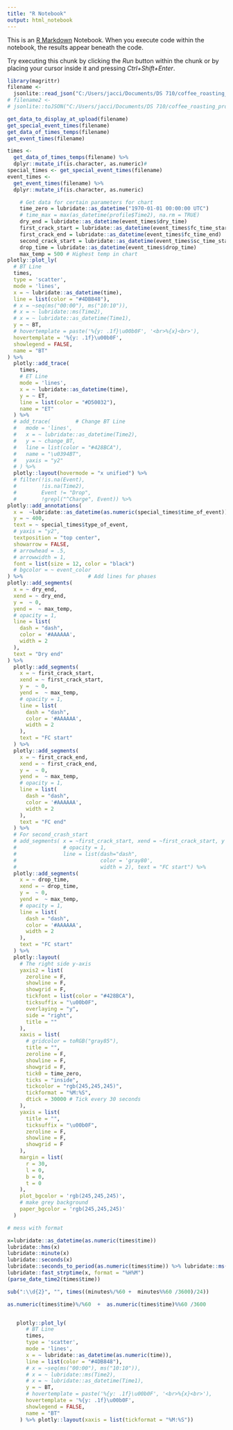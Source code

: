 ```yaml
---
title: "R Notebook"
output: html_notebook
---
```


This is an [R Markdown](http://rmarkdown.rstudio.com) Notebook. When you execute code within the notebook, the results appear beneath the code. 

Try executing this chunk by clicking the *Run* button within the chunk or by placing your cursor inside it and pressing *Ctrl+Shift+Enter*. 

```r
library(magrittr)
filename <-
  jsonlite::read_json("C:/Users/jacci/Documents/DS 710/coffee_roasting_profiles/data-raw/saved/Haiti--2021-02-09-20-15-17.json")
# filename2 <-
# jsonlite::toJSON("C:/Users/jacci/Documents/DS 710/coffee_roasting_profiles/data-raw/saved/Angola--2021-02-26-16-16-22.json")
```
```r
get_data_to_display_at_upload(filename)
get_special_event_times(filename) 
get_data_of_times_temps(filename) 
get_event_times(filename)
```
```r
times <-
  get_data_of_times_temps(filename) %>%
  dplyr::mutate_if(is.character, as.numeric)#
special_times <- get_special_event_times(filename)
event_times <-
  get_event_times(filename) %>%
  dplyr::mutate_if(is.character, as.numeric)

    # Get data for certain parameters for chart
    time_zero = lubridate::as_datetime("1970-01-01 00:00:00 UTC")
    # time_max = max(as_datetime(profile$Time2), na.rm = TRUE)
    dry_end = lubridate::as_datetime(event_times$dry_time)
    first_crack_start = lubridate::as_datetime(event_times$fc_time_start)
    first_crack_end = lubridate::as_datetime(event_times$fc_time_end)
    second_crack_start = lubridate::as_datetime(event_times$sc_time_start)
    drop_time = lubridate::as_datetime(event_times$drop_time)
    max_temp = 500 # Highest temp in chart
plotly::plot_ly(
  # BT Line
  times,
  type = 'scatter',
  mode = 'lines',
  x = ~ lubridate::as_datetime(time),
  line = list(color = "#4DB848"),
  # x = ~seq(ms("00:00"), ms("10:10")),
  # x = ~ lubridate::ms(Time2),
  # x = ~ lubridate::as_datetime(Time1),
  y = ~ BT,
  # hovertemplate = paste('%{y: .1f}\u00b0F', '<br>%{x}<br>'),
  hovertemplate = '%{y: .1f}\u00b0F',
  showlegend = FALSE,
  name = "BT"
) %>%
  plotly::add_trace(
    times,
    # ET Line
    mode = 'lines',
    x = ~ lubridate::as_datetime(time),
    y = ~ ET,
    line = list(color = "#D50032"),
    name = "ET"
  ) %>%
  # add_trace(        # Change BT Line
  #   mode = 'lines',
  #   x = ~ lubridate::as_datetime(Time2),
  #   y = ~ change_BT,
  #   line = list(color = "#428BCA"),
  #   name = "\u0394BT",
  #   yaxis = "y2"
  # ) %>%
  plotly::layout(hovermode = "x unified") %>%
  # filter(!is.na(Event),
  #        !is.na(Time2),
  #        Event != "Drop",
  #        !grepl("^Charge", Event)) %>%
plotly::add_annotations(
  x =  ~lubridate::as_datetime(as.numeric(special_times$time_of_event)), # jitter() ?
  y = ~ 400,
  text = ~ special_times$type_of_event,
  # yaxis = "y2",
  textposition = "top center",
  showarrow = FALSE,
  # arrowhead = .5,
  # arrowwidth = 1,
  font = list(size = 12, color = "black")
  # bgcolor = ~ event_color
) %>%                     # Add lines for phases
plotly::add_segments(
  x = ~ dry_end,
  xend = ~ dry_end,
  y =  ~ 0,
  yend =  ~ max_temp,
  # opacity = 1,
  line = list(
    dash = "dash",
    color = '#AAAAAA',
    width = 2
  ),
  text = "Dry end"
) %>%
  plotly::add_segments(
    x = ~ first_crack_start,
    xend = ~ first_crack_start,
    y =  ~ 0,
    yend =  ~ max_temp,
    # opacity = 1,
    line = list(
      dash = "dash",
      color = '#AAAAAA',
      width = 2
    ),
    text = "FC start"
  ) %>%
  plotly::add_segments(
    x = ~ first_crack_end,
    xend = ~ first_crack_end,
    y =  ~ 0,
    yend =  ~ max_temp,
    # opacity = 1,
    line = list(
      dash = "dash",
      color = '#AAAAAA',
      width = 2
    ),
    text = "FC end"
  ) %>%
  # For second_crash_start
  # add_segments( x = ~first_crack_start, xend = ~first_crack_start, y =~ 0, yend=~500,
  #               # opacity = 1,
  #               line = list(dash="dash",
  #                           color = 'gray80',
  #                           width = 2), text = "FC start") %>%
  plotly::add_segments(
    x = ~ drop_time,
    xend = ~ drop_time,
    y =  ~ 0,
    yend =  ~ max_temp,
    # opacity = 1,
    line = list(
      dash = "dash",
      color = '#AAAAAA',
      width = 2
    ),
    text = "FC start"
  ) %>%
  plotly::layout(
    # The right side y-axis
    yaxis2 = list(
      zeroline = F,
      showline = F,
      showgrid = F,
      tickfont = list(color = "#428BCA"),
      ticksuffix = "\u00b0F",
      overlaying = "y",
      side = "right",
      title = ""
    ),
    xaxis = list(
      # gridcolor = toRGB("gray85"),
      title = "",
      zeroline = F,
      showline = F,
      showgrid = F,
      tick0 = time_zero,
      ticks = "inside",
      tickcolor = "rgb(245,245,245)",
      tickformat = "%M:%S",
      dtick = 30000 # Tick every 30 seconds
    ),
    yaxis = list(
      title = "",
      ticksuffix = "\u00b0F",
      zeroline = F,
      showline = F,
      showgrid = F
    ),
    margin = list(
      r = 30,
      l = 0,
      b = 0,
      t = 0
    ),
    plot_bgcolor = 'rgb(245,245,245)',
    # make grey background
    paper_bgcolor = 'rgb(245,245,245)'
  )
```
```r
# mess with format

x=lubridate::as_datetime(as.numeric(times$time))
lubridate::hms(x)
lubridate::minute(x)
lubridate::seconds(x)
lubridate::seconds_to_period(as.numeric(times$time)) %>% lubridate::ms() # THIS?
lubridate::fast_strptime(x, format = "%H%M")
(parse_date_time2(times$time))

sub(":\\d{2}", "", times((minutes%/%60 +  minutes%%60 /3600)/24))

as.numeric(times$time)%/%60  +  as.numeric(times$time)%%60 /3600


   plotly::plot_ly(
      # BT Line
      times,
      type = 'scatter',
      mode = 'lines',
      x = ~ lubridate::as_datetime(as.numeric(time)),
      line = list(color = "#4DB848"),
      # x = ~seq(ms("00:00"), ms("10:10")),
      # x = ~ lubridate::ms(Time2),
      # x = ~ lubridate::as_datetime(Time1),
      y = ~ BT,
      # hovertemplate = paste('%{y: .1f}\u00b0F', '<br>%{x}<br>'),
      hovertemplate = '%{y: .1f}\u00b0F',
      showlegend = FALSE,
      name = "BT"
    ) %>% plotly::layout(xaxis = list(tickformat = "%M:%S"))
```


